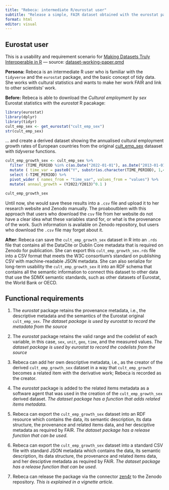 ```yaml
---
title: "Rebeca: intermediate R/eurostat user"
subtitle: "Release a simple, FAIR dataset obtained with the eurostat package."
format: html
editor: visual
---
```


## Eurostat user

This is a usability and requirement scenario for [Making Datasets Truly Interoperable in R](https://music.dataobservatory.eu/documents/open_music_europe/dataset-development/dataset-working-paper.html) --- source: [dataset-working-paper.qmd](https://github.com/dataobservatory-eu/dataset-development/stories/)

**Persona:** Rebeca is an intermediate R user who is familiar with the `tidyverse` and the `eurostat` package, and the basic concept of tidy data. She works with cultural statistics and wants to make her work FAIR and link to other scientists' work.

**Before:** Rebeca is able to download the *Cultural employment by sex* Eurostat statistics with the *eurostat* R pacakage:

```r
library(eurostat)
library(dplyr)
library(tidyr)
cult_emp_sex <- get_eurostat("cult_emp_sex")
str(cult_emp_sex)
```

... and create a derived dataset showing the annualised cultural employment growth rates of European countries from the original [cult_emp_sex](https://ec.europa.eu/eurostat/databrowser/view/cult_emp_sex/default/table?lang=en) dataaset with *tidyverse* functions.

```r

cult_emp_growth_sex <- cult_emp_sex %>% 
  filter (TIME_PERIOD %in% c(as.Date("2022-01-01"), as.Date("2013-01-01"))) %>%
  mutate ( time_var = paste0("Y", substr(as.character(TIME_PERIOD), 1,4))) %>%
  select (-TIME_PERIOD) %>%
  pivot_wider ( names_from = "time_var", values_from = "values") %>%
  mutate( annaul_growth = (Y2022/Y2013)^0.1 ) 

cult_emp_growth_sex 
```

Until now, she would save these results into a `.csv` file and upload it to her research website and Zenodo manually. The proaboutblem with this approach that users who download the `csv` file from her website do not have a clear idea what these variables stand for, or what is the provenance of the work. Such information is available on Zenodo repository, but users who download the `.csv` file may forget about it.

**After**: Rebeca can save the `cult_emp_growth_sex` dataset in R into an `.rds` file that contains all the DataCite or Dublin Core metadata that is required on Zenodo for publication. She can export this `cult_emp_growth_sex.rds` file into a CSV format that meets the W3C consortium's standard on publishing CSV with machine-readable JSON metadata. She can also serialize for long-term usability the `cult_emp_growth_sex` it into an RDF schema that contains all the semantic information to connect this dataset to other data that use the SDMX semantic standards, such as other datasets of Eurostat, the World Bank or OECD.

## Functional requirements

1.  The *eurostat* package retains the provenance metadata, i.e., the descriptive metadata and the semantics of the Eurostat original `cult_emp_sex`. *The dataset package is used by eurostat to record the metadata from the source*

2.  The *eurostat* package retains the valid range and the codelist of each variable, in this case, `sex`, `unit`, `geo`, `time`, and the measured values. *The dataset package is used by eurostat to record the codelists from the source*

3.  Rebeca can add her own descriptive metadata, i.e., as the creator of the derived `cult_emp_growth_sex` dataset in a way that `cult_emp_growth` becomes a related item with the derivative work; Rebeca is recorded as the creator.

4.  The *eurostat* package is added to the related items metadata as a software agent that was used in the creation of the `cult_emp_growth_sex` derived dataset. *The dataset package has a function that adds related items metadata.*

5.  Rebeca can export the `cult_emp_growth_sex` dataset into an RDF resource which contains the data, its semantic description, its data structure, the provenance and related items data, and her desciptive metadata as required by FAIR. *The dataset package has a release function that can be used.*

6.  Rebeca can export the `cult_emp_growth_sex` dataset into a standard CSV file with standard JSON metadata which contains the data, its semantic description, its data structure, the provenance and related items data, and her desciptive metadata as required by FAIR. *The dataset package has a release function that can be used.*

7.  Rebeca can release the package via the connector [zen4r](https://cran.r-project.org/web/packages/zen4R/index.html) to the Zenodo repository. *This is explained in a vignette article.*
